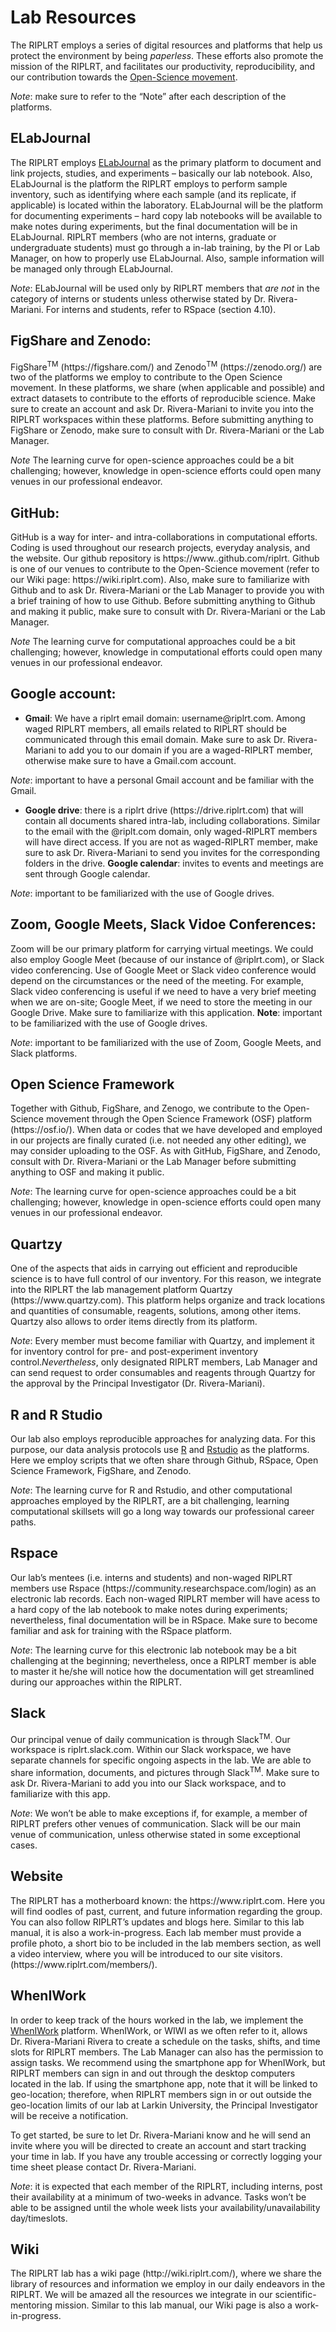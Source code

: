 # Lab Resources

The RIPLRT employs a series of digital resources and platforms that help us protect the environment by being *paperless*. These efforts also promote the mission of the RIPLRT, and facilitates our productivity, reproducibility, and our contribution towards the [Open-Science movement](http://www.unesco.org/new/en/communication-and-information/portals-and-platforms/goap/open-science-movement/). 

*Note*: make sure to refer to the "Note" after each description of the platforms. 

## ELabJournal
The RIPLRT employs [ELabJournal](https://www.elabjournal.com/) as the primary platform to document and link projects, studies, and experiments -- basically our lab notebook. Also, ELabJournal is the platform the RIPLRT employs to perform sample inventory, such as identifying where each sample (and its replicate, if applicable) is located within the laboratory. ELabJournal will be the platform  for documenting experiments -- hard copy lab notebooks will be available to make notes during experiments, but the final documentation will be in ELabJournal. RIPLRT members (who are not interns, graduate or undergraduate students) must go through a in-lab training, by the PI or Lab Manager, on how to properly use ELabJournal. Also, sample information will be managed only through ELabJournal. 

*Note*: ELabJournal will be used only by RIPLRT members that *are not* in the category of interns or students unless otherwise stated by Dr. Rivera-Mariani. For interns and students, refer to RSpace (section 4.10).

## FigShare and Zenodo:
FigShare^TM^ (https://figshare.com/) and Zenodo^TM^ (https://zenodo.org/) are two of the platforms we employ to contribute to the Open Science movement. In these platforms, we share (when applicable and possible) and extract datasets to contribute to the efforts of reproducible science. Make sure to create an account and ask Dr. Rivera-Mariani to invite you into the RIPLRT workspaces within these platforms. Before submitting anything to FigShare or Zenodo, make sure to consult with Dr. Rivera-Mariani or the Lab Manager. 

*Note* The learning curve for open-science approaches could be a bit challenging; however, knowledge in open-science efforts could open many venues in our professional endeavor. 

## GitHub:
GitHub is a way for inter- and intra-collaborations in computational efforts. Coding is used throughout our research projects, everyday analysis, and the website. Our github repository is https://www..github.com/riplrt. Github is one of our venues to contribute to the Open-Science movement (refer to our Wiki page: https://wiki.riplrt.com). Also, make sure to familiarize with Github and to ask Dr. Rivera-Mariani or the Lab Manager to provide you with a brief training of how to use Github. Before submitting anything to Github and making it public, make sure to consult with Dr. Rivera-Mariani or the Lab Manager. 

*Note* The learning curve for computational approaches could be a bit challenging; however, knowledge in computational efforts could open many venues in our professional endeavor. 

## Google account:

- **Gmail**: We have a riplrt email domain: username@riplrt.com. Among waged RIPLRT members, all emails related to RIPLRT should be communicated through this email domain. Make sure to ask Dr. Rivera-Mariani to add you to our domain if you are a waged-RIPLRT member, otherwise make sure to have a Gmail.com account. 

*Note*: important to have a personal Gmail account and be familiar with the Gmail.

- **Google drive**: there is a riplrt drive (https://drive.riplrt.com) that will contain all documents shared intra-lab, including collaborations. Similar to the email with the @riplt.com domain, only waged-RIPLRT members will have direct access. If you are not as waged-RIPLRT member, make sure to ask Dr. Rivera-Mariani to send you invites for the corresponding folders in the drive. **Google calendar**: invites to events and meetings are sent through Google calendar. 

*Note*: important to be familiarized with the use of Google drives.

## Zoom, Google Meets, Slack Vidoe Conferences: 
Zoom will be our primary platform for carrying virtual meetings.  We could also employ Google Meet (because of our instance of @riplrt.com), or Slack video conferencing. Use of Google Meet or Slack video conference would depend on the circumstances or the need of the meeting. For example, Slack video conferencing is useful if we need to have a very brief meeting when we are on-site; Google Meet, if we need to store the meeting in our Google Drive. Make sure to familiarize with this application. **Note**: important to be familiarized with the use of Google drives.

*Note*: important to be familiarized with the use of Zoom, Google Meets, and Slack platforms.

## Open Science Framework
Together with Github, FigShare, and Zenogo, we contribute to the Open-Science movement through the Open Science Framework (OSF) platform (https://osf.io/). When data or codes that we have developed and employed in our projects are finally curated (i.e. not needed any other editing), we may consider uploading to the OSF. As with GitHub, FigShare, and Zenodo, consult with Dr. Rivera-Mariani or the Lab Manager before submitting anything to OSF and making it public.

*Note*: The learning curve for open-science approaches could be a bit challenging; however, knowledge in open-science efforts could open many venues in our professional endeavor.

## Quartzy
One of the aspects that aids in carrying out efficient and reproducible science is to have full control of our inventory. For this reason, we integrate into the RIPLRT the lab management platform Quartzy (https://www.quartzy.com). This platform helps organize and track locations and quantities of consumable, reagents, solutions, among other items. Quartzy also allows to order items directly from its platform. 

*Note*: Every member must become familiar with Quartzy, and implement it for inventory control for pre- and post-experiment inventory control.*Nevertheless*, only designated RIPLRT members, Lab Manager and can send request to order consumables and reagents through Quartzy for the approval by the Principal Investigator (Dr. Rivera-Mariani). 

## R and R Studio
Our lab also employs reproducible approaches for analyzing data. For this purpose, our data analysis protocols use [R](https://www.r-project.org/) and [Rstudio](https://www.rstudio.com/) as the platforms. Here we employ scripts that we often share through Github, RSpace, Open Science Framework, FigShare, and Zenodo. 

*Note*: The learning curve for R and Rstudio, and other computational approaches employed by the RIPLRT, are a bit challenging, learning computational skillsets will go a long way towards our professional career paths.

## Rspace
Our lab's mentees (i.e. interns and students) and non-waged RIPLRT members use Rspace (https://community.researchspace.com/login) as an electronic lab records. Each non-waged RIPLRT member will have acess to a hard copy of the lab notebook to make notes during experiments; nevertheless, final documentation will be in RSpace. Make sure to become familiar and ask for training with the RSpace platform.

*Note*: The learning curve for this electronic lab notebook may be a bit challenging at the beginning; nevertheless, once a RIPLRT member is able to master it he/she will notice how the documentation will get streamlined during our approaches within the RIPLRT.

## Slack
Our principal venue of daily communication is through Slack^TM^. Our workspace is riplrt.slack.com. Within our Slack workspace,  we have separate channels for specific ongoing aspects in the lab. We are able to share information, documents, and pictures through Slack^TM^. Make sure to ask Dr. Rivera-Mariani to add you into our Slack workspace, and to familiarize with this app. 

*Note*: We won't be able to make exceptions if, for example, a member of RIPLRT prefers other venues of communication. Slack will be our main venue of communication, unless otherwise stated in some exceptional cases.

## Website
The RIPLRT has a motherboard known: the https://www.riplrt.com. Here you will find oodles of past, current, and future information regarding the group. You can also follow RIPLRT’s updates and blogs here. Similar to this lab  manual, it is also a work-in-progress. Each lab member must provide a profile photo, a short bio to be included in the lab members section, as well a video interview, where you will be introduced to our site visitors.
 (https://www.riplrt.com/members/).

## WhenIWork
In order to keep track of the hours worked in the lab, we implement the [WhenIWork](https://login.wheniwork.com/) platform. WhenIWork, or WIWI as we often refer to it, allows Dr. Rivera-Mariani Rivera to create a schedule on the tasks, shifts, and time slots for RIPLRT members. The Lab Manager can also has the permission to assign tasks. We recommend using the smartphone app for WhenIWork, but RIPLRT members can sign in and out through the desktop computers located in the lab. If using the smartphone app, note that it will be linked to geo-location; therefore, when RIPLRT members sign in or out outside the geo-location limits of our lab at Larkin University, the Principal Investigator will be receive a notification. 

To get started, be sure to let Dr. Rivera-Mariani know and he will send an invite where you will be directed to create an account and start tracking your time in lab. If you have any trouble accessing or correctly logging your time sheet please contact Dr. Rivera-Mariani.

*Note*: it is expected that each member of the RIPLRT, including interns, post their availability at a minimum of two-weeks in advance. Tasks won't be able to be assigned until the whole week lists your availability/unavailability day/timeslots. 

## Wiki
The RIPLRT lab has a wiki page (http://wiki.riplrt.com/), where we share the library of resources and information we employ in our daily endeavors in the RIPLRT. We will be amazed all the resources we integrate in our scientific-mentoring mission. Similar to this lab manual, our Wiki page is also a work-in-progress.



